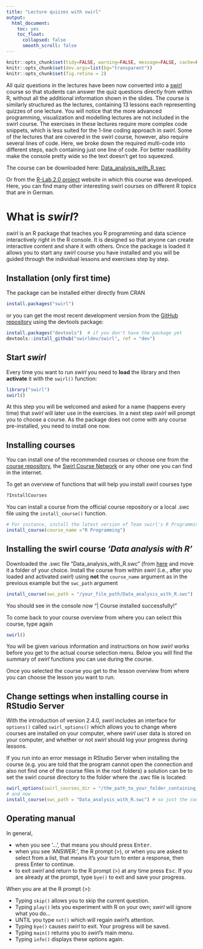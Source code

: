 ```yaml
---
title: "Lecture quizzes with swirl"
output: 
  html_document:
    toc: yes
    toc_float:
      collapsed: false
      smooth_scroll: false
---
```


```r
knitr::opts_chunk$set(tidy=FALSE, warning=FALSE, message=FALSE, cache=FALSE)
knitr::opts_chunk$set(dev.args=list(bg="transparent"))    
knitr::opts_chunk$set(fig.retina = 2)
```

All quiz questions in the lectures have been now converted into a [swirl](http://swirlstats.com/swirlify/index.html) course so that students can answer the quiz questions directly from within R, without all the additional information shown in the slides. The course is similarly structured as the lectures, containing 13 lessons each representing quizzes of one lecture. You will notice that the more advanced programming, visualization and modelling lectures are not included in the swirl course. The exercises in these lectures require more complex code snippets, which is less suited for the 1-line coding approach in *swirl*. Some of the lectures that are covered in the swirl course, however, also require several lines of code. Here, we broke down the required multi-code into different steps, each containing just one line of code. For better readibility make the console pretty wide so the text doesn't get too squeezed. 

The course can be downloaded here:
<a href="data_site/Data_analysis_with_R.swc">Data_analysis_with_R.swc</a>

Or from the [R-Lab 2.0 project](https://rlab.blogs.uni-hamburg.de/rlab-kurse) website in which this course was developed. Here, you can find many other interesting swirl courses on different R topics that are in German.


# What is *swirl*?

*swirl* is an R package that teaches you R programming and data science interactively right in the R console. It is designed so that anyone can create interactive content and share it with others. Once the package is loaded it allows you to start any *swirl* course you have installed and you will be guided through the individual lessons and exercises step by step.

## Installation (only first time)
The package can be installed either directly from CRAN
```r
install.packages("swirl")
```

or you can get the most recent development version from the [GitHub repository](https://github.com/swirldev) using the devtools package:
```r
install.packages("devtools")  # if you don't have the package yet
devtools::install_github("swirldev/swirl", ref = "dev")
```

## Start *swirl*
Every time you want to run *swirl* you need to **load** the library and then **activate** it with the `swirl()` function:
```r
library("swirl")
swirl()
```
At this step you will be welcomed and asked for a name (happens every time) that *swirl* will later use in the exercises. In a next step *swirl* will prompt you to choose a course. As the package does not come with any course pre-installed, you need to install one now. 

## Installing courses
You can install one of the recommended courses or choose one from the [course repository](https://github.com/swirldev/swirl_courses#swirl-courses), the [Swirl Course Network](http://swirlstats.com/scn/title.html) or any other one you can find in the internet.

To get an overview of functions that will help you install *swirl* courses type
```r
?InstallCourses
```

You can install a course from the official course repository or a local .swc file using the `install_course()` function.
```r
# For instance, install the latest version of Team swirl's R Programming course:
install_course(course_name ="R Programming")
```


## Installing the swirl course *'Data analysis with R'*

Downloaded the .swc file "Data_analysis_with_R.swc" (from [here](data_site/Data_analysis_with_R.swc) and move it a folder of your choice.
Install the course from within *swirl* (i.e., after you loaded and activated *swirl*) using **not** the `course_name` argument as in the previous example but the `swc_path` argument

```r
install_course(swc_path = "/your_file_path/Data_analysis_with_R.swc")
```
You should see in the console now "| Course installed successfully!"

To come back to your course overview from where you can select this course, type again
```r
swirl()
```
You will be given various information and instructions on how *swirl* works before you get to the actual course selection menu. Below you will find the summary of *swirl* functions you can use during the course.

Once you selected the course you get to the lesson overview from where you can choose the lesson you want to run.

## Change settings when installing course in RStudio Server

With the introduction of version 2.4.0, *swirl* includes an interface for `options()` called `swirl_options()` which allows you to change where courses are installed on your computer, where *swirl* user data is stored on your computer, and whether or not *swirl* should log your progress during lessons.

If you run into an error message in RStudio Server when installing the course (e.g. you are told that the program cannot open the connection and also not find one of the course files in the root folders) a solution can be to set the swirl course directory to the folder where the .swc file is located:
```r
swirl_options(swirl_courses_dir = "/the_path_to_your_folder_containing_the_file")
# and now
install_course(swc_path = "Data_analysis_with_R.swc") # so just the course name, no path
```



## Operating manual

In general,

- when you see '...', that means you should press <kbd>Enter</kbd>.
- when you see 'ANSWER:', the R prompt (>), or when you are asked to select from a list, that means it's your turn to enter a response, then press Enter to continue.
- to exit *swirl* and return to the R prompt (>) at any time press <kbd>Esc</kbd>. If you are already at the prompt, type `bye()` to exit and save your progress. 

When you are at the R prompt (>):

- Typing `skip()` allows you to skip the current question.
- Typing `play()` lets you experiment with R on your own; *swirl* will ignore what you do...
- UNTIL you type `nxt()` which will regain *swirl*'s attention.
- Typing `bye()` causes *swirl* to exit. Your progress will be saved.
- Typing `main()` returns you to *swirl*'s main menu.
- Typing `info()` displays these options again.


